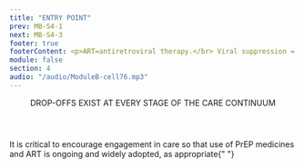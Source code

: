 ```yaml
---
title: "ENTRY POINT"
prev: MB-S4-1
next: MB-S4-3
footer: true
footerContent: <p>ART=antiretroviral therapy.</br> Viral suppression = HIV viral load <200 copies/mL.<br/></br><span class='font-bold'> Reference&#58; 1. </span>Achieving Together&#58; A Plan to End the HIV Epidemic in Texas. A Status-Neutral Approach&#58; Achieving Together to End the HIV Epidemic. June 18, 2020. Accessed May 19, 2022. https://achievingtogethertx.org/wp-content/uploads/2020/11/Status-Neutral-White-Paper_06182020.pdf <b>2.</b> Myers JE, Braunstein SL, Xia Q, et al. Redefining prevention and care&#58; a status-neutral approach to HIV. Open Forum Infect Dis. 2018;5(6):ofy097. doi:10.1093/ofid/ofy097 <b>3.</b> United States Department of Health and Human Services. National Strategic Plan&#58; A Roadmap to End the Epidemic. Accessed April 22, 2022. https://hivgov-prod-v3.s3.amazonaws.com/s3fs-public/HIV-National-Strategic-Plan-2021-2025.pdf</p>
module: false
section: 4
audio: "/audio/ModuleB-cell76.mp3"
---
```


<Header>
  DROP-OFFS EXIST AT EVERY STAGE OF THE
  <span className="text-red">CARE CONTINUUM</span>
</Header>
<PotatoLayout class="flex justify-center items-center mt-2 2xl:mt-8">
  <HIVReturns varient2 />
</PotatoLayout>
<PotatoLayout class="w-6/12 2xl:w-10/12 mt-4 mx-auto">
  <PP className="font-sans text-red text-center font-medium text-sm 2xl:text-2xl">
    It is critical to encourage engagement in care so that use of PrEP medicines
    and ART is ongoing and widely adopted, as appropriate{" "}
  </PP>
</PotatoLayout>
